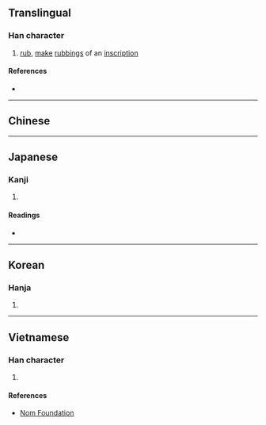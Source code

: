{{also|搭}}
{{character info/new}}
==Translingual==

===Han character===
{{Han char|rn=64|rad=手|as=10|sn=13|four=56027|canj=QASM|ids=⿰扌𦐇}}

# [[rub]], [[make]] [[rubbing]]s of an [[inscription]]

====References====
* {{Han ref|kx=0447.240|dkj=12503|dj=0798.160|hdz=31931.080|uh=6428|ud=25640|bh=DDAD|bd=56749}}

----

==Chinese==
{{zh-see|拓}}

----

==Japanese==

===Kanji===
{{ja-kanji|grade=|rs=手10}}

# {{rfdef|ja|sort=手10}}

====Readings====
* {{ja-readings
|goon=とう
|kanon=とう
|kun=う-つ, す-る}}

----

==Korean==

===Hanja===
{{ko-hanja|hangeul=탑|eumhun=|rv=tap|mr=t'ap|y=thap}}

# {{rfdef|ko|sort=手10}}

----

==Vietnamese==

===Han character===
{{vi-hantu|rs=手10|thác}}

# {{rfdef|vi|sort=手10}}

====References====
* [http://nomfoundation.org/common/nom_details.php?codepoint=6248 Nom Foundation]